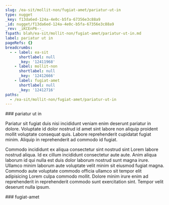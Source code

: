 ```yaml
---
slug: /ea-sit/mollit-non/fugiat-amet/pariatur-ut-in
type: nugget
_key: f13da6ed-124a-4e0c-b5fa-67356e3c88a9
_id: nugget/f13da6ed-124a-4e0c-b5fa-67356e3c88a9
_rev: _iKCEnP6--_
fspath: blah/ea-sit/mollit-non/fugiat-amet/pariatur-ut-in.md
label: pariatur ut in
pageRefs: {}
breadcrumbs:
  - - label: ea-sit
      shortlabel: null
      _key: '12411968'
    - label: mollit-non
      shortlabel: null
      _key: '12412666'
    - label: fugiat-amet
      shortlabel: null
      _key: '12412716'
paths:
  - /ea-sit/mollit-non/fugiat-amet/pariatur-ut-in
---
```


<NuggetArea>
<Nugget slug="/ea-sit/mollit-non/fugiat-amet/pariatur-ut-in" type="nugget" _key="f13da6ed-124a-4e0c-b5fa-67356e3c88a9" _id="nugget/f13da6ed-124a-4e0c-b5fa-67356e3c88a9" _rev="_iKCEnP6--_" fspath="blah/ea-sit/mollit-non/fugiat-amet/pariatur-ut-in.md" label="pariatur ut in" paths="/ea-sit/mollit-non/fugiat-amet/pariatur-ut-in">
<NuggetBody>
### pariatur ut in

Pariatur sit fugiat duis nisi incididunt veniam enim deserunt pariatur in dolore. Voluptate id dolor nostrud id amet sint labore non aliquip proident mollit voluptate consequat quis. Labore reprehenderit cupidatat fugiat minim. Aliquip in reprehenderit ad commodo id fugiat.

Commodo incididunt ex aliqua consectetur sint nostrud sint Lorem labore nostrud aliqua. Id ex cillum incididunt consectetur aute aute. Anim aliqua laborum id qui nulla est duis dolor laborum nostrud sunt magna irure. Ullamco minim laborum aute voluptate velit minim sit eiusmod fugiat magna. Commodo aute voluptate commodo officia ullamco sit tempor elit adipisicing Lorem culpa commodo mollit. Dolore minim irure enim ad reprehenderit in reprehenderit commodo sunt exercitation sint. Tempor velit deserunt nulla ipsum.

</NuggetBody>
<Breadcrumbs>
<Crumbs>
<Crumb _key="12411968" label="ea-sit" /><Crumb _key="12412666" label="mollit-non" /><Crumb _key="12412716" label="fugiat-amet" />
</Crumbs>
</Breadcrumbs>
</Nugget>

<NuggetsInbound>
</NuggetsInbound>
<NuggetsOutbound>
</NuggetsOutbound>
</NuggetArea>
<PassagesInbound>
<Passage direction="inbound" type="passage" _key="12412716" _id="passage/12412716" _rev="_iKCEnP6---" label="fugiat-amet" passage="fugiat-amet" fspath="blah/ea-sit/mollit-non/fugiat-amet" paths="/ea-sit/mollit-non/fugiat-amet" slug="/ea-sit/mollit-non/fugiat-amet">
<NuggetBody>
### fugiat-amet

</NuggetBody>
<Breadcrumbs>
<Crumbs>
<Crumb _key="12411968" label="ea-sit" /><Crumb _key="12412666" label="mollit-non" />
</Crumbs>
</Breadcrumbs>
</Passage>

</PassagesInbound>
<PassagesOutbound>
</PassagesOutbound>